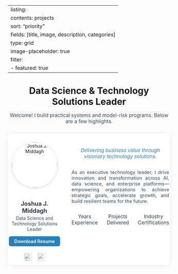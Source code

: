 ﻿---
listing:
  contents: projects
  sort: "priority"
  fields: [title, image, description, categories]
  type: grid
  image-placeholder: true
  filter:
    - featured: true
---

<div style="text-align: center; margin-bottom: 1.5em;">
  <h1 style="font-size:2em; font-weight:700; margin-bottom:0.3em; text-align: center">Data Science &amp; Technology Solutions Leader</h1>
  <p style="font-size:1.1em; color:#34495e;">Welcome! I build practical systems and model-risk programs. Below are a few highlights.</p>
</div>

```{=html}
<div style="max-width: 700px; margin: 2em auto; padding: 2em 2em 1em 2em; background: #fff; border-radius: 12px; box-shadow: 0 2px 16px #0001; text-align: center;">
  <div style="display: flex; align-items: flex-start; gap: 2.5em; justify-content: center;">
    <!-- Profile image and name/title -->
    <div style="flex: 0 0 160px; text-align: center;">
      <img src="assets/images/profile.jpg" alt="Joshua J. Middagh" style="width:140px; height:140px; object-fit:cover; border-radius:50%; box-shadow:0 2px 12px #0002; margin-bottom:1em;">
      <h2 style="font-size:1.3em; font-weight:700; color:#2c3e50; margin-bottom:0.2em;">Joshua J. Middagh</h2>
      <div style="font-size:1em; color:#34495e; margin-bottom:0.5em;">Data Science and Technology Solutions Leader</div>
      <a href="files/Joshua_Middagh_Resume.pdf" style="display:inline-block; margin:0.5em auto; padding:0.5em 1.2em; background:#2980b9; color:#fff; font-weight:600; border-radius:6px; text-decoration:none; box-shadow:0 2px 8px #2980b922; transition:background 0.2s;">Download Resume</a>
      <div style="margin-top:1em;">
        <a href="https://github.com/jjmiddagh" title="GitHub" target="_blank" style="margin:0 0.5em; color:#2c3e50;"><img src="assets/images/github.svg" alt="GitHub" style="width:24px;height:24px;vertical-align:middle;opacity:0.7;"></a>
        <a href="https://www.linkedin.com/in/joshua-middagh-it-professional/" title="LinkedIn" target="_blank" style="margin:0 0.5em; color:#2c3e50;"><img src="assets/images/linkedin.png" alt="LinkedIn" style="width:24px;height:24px;vertical-align:middle;opacity:0.7;"></a>
      </div>
    </div>
    <!-- Main content: tagline and stats -->
    <div style="flex: 1 1 320px;">
      <p style="font-style:italic; color:#2980b9; margin-bottom:2em; font-size:1.1em;">Delivering business value through visionary technology solutions.</p>
    <p style="margin-bottom:2em; font-size:1.05em; color:#34495e; text-align: justify">As an executive technology leader, I drive innovation and transformation across AI, data science, and enterprise platforms—empowering organizations to achieve strategic goals, accelerate growth, and build resilient teams for the future.</p>
      <div style="display:flex; justify-content:center; gap:2em; margin-bottom:2em;">
        <div style="font-size:1.1em; color:#2c3e50;"><span style="font-size:1.5em; font-weight:bold; color:#2980b9;" id="exp-stat"></span> Years Experience</div>
        <div style="font-size:1.1em; color:#2c3e50;"><span style="font-size:1.5em; font-weight:bold; color:#2980b9;" id="proj-stat"></span> Projects Delivered</div>
        <div style="font-size:1.1em; color:#2c3e50;"><span style="font-size:1.5em; font-weight:bold; color:#2980b9;" id="cert-stat"></span> Industry Certifications</div>
      </div>
    </div>
  </div>
</div>



<script>
  // Define your stats in one place
  const stats = {
    exp: 25,
    proj: 30,
    awards: 3
  };
</script>

<script>
function animateStat(id, target, duration) {
  var el = document.getElementById(id);
  if (!el) return;
  var start = 0;
  var step = Math.ceil(target / (duration/20));
  var val = start;
  var interval = setInterval(function() {
    val += step;
    if (val >= target) { val = target; clearInterval(interval); }
    el.textContent = val;
  }, 20);
}
animateStat('exp-stat', 25, 800);
animateStat('proj-stat', 30, 800);
animateStat('cert-stat', 3, 800);
</script>
````
